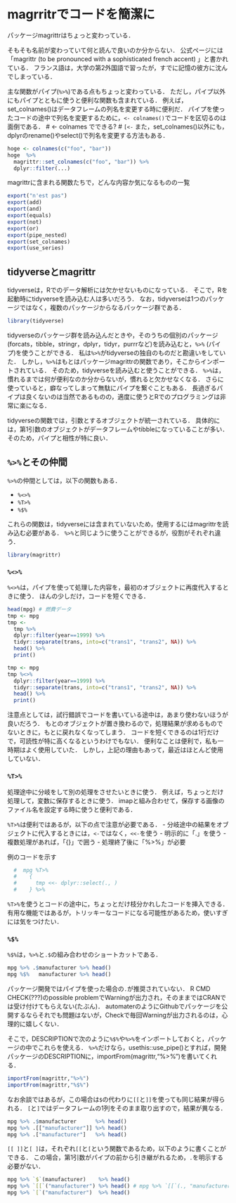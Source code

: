 # magrritrでコードを簡潔に {#magrittr}

パッケージmagrittrはちょっと変わっている．

そもそも名前が変わっていて何と読んで良いのか分からない．
公式ページには「magrittr (to be pronounced with a sophisticated french accent) 」と書かれている．
フランス語は，大学の第2外国語で習ったが，すでに記憶の彼方に沈んでしまっている．

主な関数がパイプ(`%>%`)である点もちょっと変わっている．
ただし，パイプ以外にもパイプとともに使うと便利な関数も含まれている．
例えば，set_colnames()はデータフレームの列名を変更する時に便利だ．
パイプを使ったコードの途中で列名を変更するために，`<- colnames()`でコードを区切るのは面倒である．
  # <- colnames でできる?
  # `[<-` 
また，set_colnames()以外にも，dplyrのrename()やselect()で列名を変更する方法もある．

```r
hoge <- colnames(c("foo", "bar"))
hoge  %>%
  magrittr::set_colnames(c("foo", "bar")) %>%
  dplyr::filter(...)
```


magrittrに含まれる関数たちで，どんな内容か気になるものの一覧

```r
export("n'est pas")
export(add)
export(and)
export(equals)
export(not)
export(or)
export(pipe_nested)
export(set_colnames)
export(use_series)
```


## tidyverseとmagrittr

tidyverseは，Rでのデータ解析には欠かせないものになっている．
そこで，Rを起動時にtidyverseを読み込む人は多いだろう．
なお，tidyverseは1つのパッケージではなく，複数のパッケージからなるパッケージ群である．

```r
library(tidyverse)
```

tidyverseのパッケージ群を読み込んだときや，そのうちの個別のパッケージ(forcats，tibble，stringr，dplyr，tidyr，purrrなど)を読み込むと，`%>%` (パイプ)を使うことができる．
私は`%>%`がtidyverseの独自のものだと勘違いをしていた．
しかし，`%>%`はもとはパッケージmagrittrの関数であり，そこからインポートされている．
そのため，tidyverseを読み込むと使うことができる．
`%>%`は，慣れるまでは何が便利なのか分からないが，慣れると欠かせなくなる．
さらに使っていると，癖なってしまって無駄にパイプを繋ぐこともある．
長過ぎるパイプは良くないのは当然であるものの，適度に使うとRでのプログラミングは非常に楽になる．

tidyverseの関数では，引数とするオブジェクトが統一されている．
具体的には，第1引数のオブジェクトがデータフレームやtibbleになっていることが多い．
そのため，パイプと相性が特に良い．

## `%>%`とその仲間

`%>%`の仲間としては，以下の関数もある．

- `%<>%`
- `%T>%`
- `%$%`

これらの関数は，tidyverseには含まれていないため，使用するにはmagrittrを読み込む必要がある．
`%>%`と同じように使うことができるが，役割がそれぞれ違う．

```r
library(magrittr)
```


### `%<>%`

`%<>%`は，パイプを使って処理した内容を，最初のオブジェクトに再度代入するときに使う．
ほんの少しだけ，コードを短くできる．

```r
head(mpg) # 燃費データ
tmp <- mpg
tmp <-
  tmp %>%
  dplyr::filter(year==1999) %>%
  tidyr::separate(trans, into=c("trans1", "trans2", NA)) %>%
  head() %>%
  print()

tmp <- mpg
tmp %<>%
  dplyr::filter(year==1999) %>%
  tidyr::separate(trans, into=c("trans1", "trans2", NA)) %>%
  head() %>%
  print()
```

注意点としては，試行錯誤でコードを書いている途中は，あまり使わないほうが良いだろう．
もとのオブジェクトが置き換わるので，処理結果が求めるものでないときに，もとに戻れなくなってしまう．
コードを短くできるのは1行だけで，可読性が特に高くなるというわけでもない．
便利なことは便利で，私も一時期はよく使用していた．
しかし，上記の理由もあって，最近はほとんど使用していない．

### `%T>%`

処理途中に分岐をして別の処理をさせたいときに使う．
例えば，ちょっとだけ処理して，変数に保存するときに使う．
imapと組み合わせて，保存する画像のファイル名を設定する時に使うと便利である．


`%T>%`は便利ではあるが，以下の点で注意が必要である．
- 分岐途中の結果をオブジェクトに代入するときには，`<-`ではなく，`<<-`を使う
- 明示的に「.」を使う
- 複数処理があれば，「{}」で囲う
- 処理終了後に「%>%」が必要

例のコードを示す

```r

  #  mpg %T>%
  #    {
  #      tmp <<- dplyr::select(., ) 
  #    } %>%
```

`%T>%`を使うとコードの途中に，ちょっとだけ枝分かれしたコードを挿入できる．
有用な機能ではあるが，トリッキーなコードになる可能性があるため，使いすぎには気をつけたい．


### `%$%`

`%$%`は，`%>%`と`.$`の組み合わせのショートカットである．

```r
mpg %>% .$manufacturer %>% head()
mpg %$%   manufacturer %>% head()
```

パッケージ開発ではパイプを使った場合の`.`が推奨されていない．
R CMD CHECK(???)のpossible problemでWarningが出力され，そのままではCRANでは受け付けてもらえない(たぶん)．
automaterのようにGithubでパッケージを公開するならそれでも問題はないが，Checkで毎回Warningが出力されるのは，心理的に嬉しくない．

そこで，DESCRIPTIONで次のように`%$%`や`%>%`をインポートしておくと，パッケージの中でこれらを使える．
`%>%`だけなら，usethis::use_pipe()とすれば，開発パッケージのDESCRIPTIONに，importFrom(magrittr,"%>%")を書いてくれる．

```r
importFrom(magrittr,"%>%")
importFrom(magrittr,"%$%")
```

なお余談ではあるが，この場合は`$`の代わりに`[[`と`]]`を使っても同じ結果が得られる．
`[`と`]`ではデータフレームの1列をそのまま取り出すので，結果が異なる．

```r
mpg %>% .$manufacturer      %>% head()
mpg %>% .[["manufacturer"]] %>% head()
mpg %>% .["manufacturer"]   %>% head()
```

`[[ ]]`と`[ ]`は，それぞれ`[[`と`[`という関数であるため，以下のように書くことができる．
この場合，第1引数がパイプの前から引き継がれるため，`.`を明示する必要がない．

```r
mpg %>% `$`(manufacturer)    %>% head()
mpg %>% `[[`("manufacturer") %>% head() # mpg %>% `[[`(., "manufacturer") と同じ
mpg %>% `[`("manufacturer")  %>% head()
```
